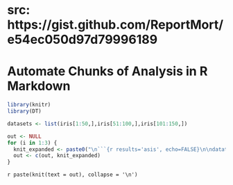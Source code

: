 # src: https://gist.github.com/ReportMort/e54ec050d97d79996189

Automate Chunks of Analysis in R Markdown 
========================================================
  
  ```r
library(knitr)
library(DT)
```

```r

datasets <- list(iris[1:50,],iris[51:100,],iris[101:150,])

```

```r

out <- NULL
for (i in 1:3) {
  knit_expanded <- paste0("\n```{r results='asis', echo=FALSE}\n\ndatatable(datasets[[", i, "]])\n\n```")
  out <- c(out, knit_expanded)
}

```

<!--- knit those table chunk statements --> 
  `r paste(knit(text = out), collapse = '\n')`